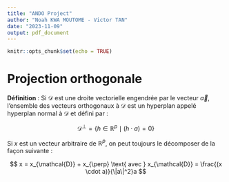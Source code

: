 ```yaml
---
title: "ANDO Project"
author: "Noah KWA MOUTOME - Victor TAN"
date: "2023-11-09"
output: pdf_document
---
```


```r
knitr::opts_chunk$set(echo = TRUE)
```

# Projection orthogonale

**Définition** : 
Si $\mathcal{D}$ est une droite vectorielle engendrée par le vecteur $\vec{a}$, l'ensemble des vecteurs orthogonaux à $\mathcal{D}$ est un hyperplan appelé hyperplan normal à $\mathcal{D}$ et défini par : 

$$
\mathcal{D}^{\perp} =  \left\{ h \in \mathbb{R}^p \mid (h\cdot a) = 0 \right\}
$$

Si $x$ est un vecteur arbitraire de $\mathbb{R}^p$, on peut toujours le décomposer de la façon suivante :

$$
x = x_{\mathcal{D}} + x_{\perp}
\text{ avec }
x_{\mathcal{D}} = \frac{(x \cdot a)}{\|a\|^2}a
$$

```r

```

